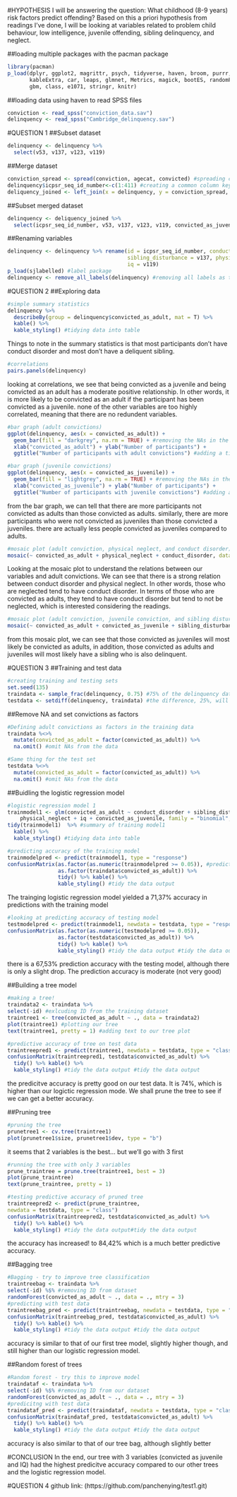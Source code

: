 
#HYPOTHESIS
I will be answering the question: What childhood (8-9 years) risk factors predict offending?
Based on this a priori hypothesis from readings I've done, I will be looking at variables related to problem child behaviour, low intelligence, juvenile offending, sibling delinquency, and neglect.

##loading multiple packages with the pacman package
```r
library(pacman)
p_load(dplyr, ggplot2, magrittr, psych, tidyverse, haven, broom, purrr, vcd, DHARMa, caret,
       kableExtra, car, leaps, glmnet, Metrics, magick, bootES, randomForest, tree, 
       gbm, class, e1071, stringr, knitr)
```
##loading data using haven to read SPSS files
```r
conviction <- read_spss("conviction_data.sav")
delinquency <- read_spss("Cambridge_delinquency.sav")
```

#QUESTION 1
##Subset dataset
```r
delinquency <- delinquency %>%  
  select(v53, v137, v123, v119)
```
##Merge dataset
```r
conviction_spread <- spread(conviction, agecat, convicted) #spreading conviction data into wide format
delinquency$icpsr_seq_id_number<-c(1:411) #creating a common column key before merging
deliquency_joined <- left_join(x = delinquency, y = conviction_spread, by = "icpsr_seq_id_number") #merging by icpsr_seq_id_number
```
##Subset merged dataset
```r
delinquency <- deliquency_joined %>%  
  select(icpsr_seq_id_number, v53, v137, v123, v119, convicted_as_juvenile, convicted_as_adult)
```
##Renaming variables
```r
delinquency <- delinquency %>% rename(id = icpsr_seq_id_number, conduct_disorder = v53,
                                      sibling_disturbance = v137, physical_neglect = v123, 
                                      iq = v119)
p_load(sjlabelled) #label package
delinquency <- remove_all_labels(delinquency) #removing all labels as they are no longer necessary (redundent)
```

#QUESTION 2
##Exploring data
```r
#simple summary statistics
delinquency %>% 
  describeBy(group = delinquency$convicted_as_adult, mat = T) %>% 
  kable() %>%
  kable_styling() #tidying data into table
```

Things to note in the summary statistics is that most participants don't have conduct disorder and most don't have a deliquent sibling.

```r
#correlations
pairs.panels(delinquency)
```

looking at correlations, we see that being convicted as a juvenile and being convicted as an adult has a moderate positive relationship. In other words, it is more likely to be convicted as an adult if the participant has been convicted as a juvenile.
none of the other variables are too highly correlated, meaning that there are no redundent variables.

```r
#bar graph (adult convictions)
ggplot(delinquency, aes(x = convicted_as_adult)) + 
  geom_bar(fill = "darkgrey", na.rm = TRUE) + #removing the NAs in the dataset
  xlab("convicted_as_adult") + ylab("Number of participants") +
  ggtitle("Number of participants with adult convictions") #adding a title to the bar graph

#bar graph (juvenile convictions)
ggplot(delinquency, aes(x = convicted_as_juvenile)) + 
  geom_bar(fill = "lightgrey", na.rm = TRUE) + #removing the NAs in the dataset
  xlab("convicted_as_juvenile") + ylab("Number of participants") +
  ggtitle("Number of participants with juvenile convictions") #adding a title to the bar graph
```

from the bar graph, we can tell that there are more participants not convicted as adults than those convicted as adults. similarly, there are more participants who were not convicted as juveniles than those convicted a juveniles. there are actually less people convicted as juveniles compared to adults.

```r
#mosaic plot (adult conviction, physical neglect, and conduct disorder)
mosaic(~ convicted_as_adult + physical_neglect + conduct_disorder, data = delinquency)
```

Looking at the mosaic plot to understand the relations between our variables and adult convictions. We can see that there is a strong relation between conduct disorder and physical neglect. In other words, those who are neglected tend to have conduct disorder. In terms of those who are convicted as adults, they tend to have conduct disorder but tend to not be neglected, which is interested considering the readings.

```r
#mosaic plot (adult conviction, juvenile conviction, and sibling disturbance)
mosaic(~ convicted_as_adult + convicted_as_juvenile + sibling_disturbance, data = delinquency)
```

from this mosaic plot, we can see that those convicted as juveniles will most likely be convicted as adults, in addition, those convicted as adults and juveniles will most likely have a sibling who is also delinquent. 

#QUESTION 3
##Training and test data
```r
#creating training and testing sets
set.seed(135)
traindata <- sample_frac(delinquency, 0.75) #75% of the delinquency data will be allocated to training data
testdata <- setdiff(delinquency, traindata) #the difference, 25%, will be allocated to testing data
```
##Remove NA and set convictions as factors
```r
#Defining adult convictions as factors in the training data
traindata %<>% 
  mutate(convicted_as_adult = factor(convicted_as_adult)) %>% 
  na.omit() #omit NAs from the data

#Same thing for the test set
testdata %<>% 
  mutate(convicted_as_adult = factor(convicted_as_adult)) %>% 
  na.omit() #omit NAs from the data
```

##Buidling the logistic regression model
```r
#logistic regression model 1
trainmodel1 <- glm(convicted_as_adult ~ conduct_disorder + sibling_disturbance +
    physical_neglect + iq + convicted_as_juvenile, family = "binomial", data = traindata)
tidy(trainmodel1)  %>% #summary of training model1
  kable() %>%
  kable_styling() #tidying data into table
```
```r
#predicting accuracy of the training model
trainmodelpred <- predict(trainmodel1, type = "response")
confusionMatrix(as.factor(as.numeric(trainmodelpred >= 0.05)), #predictions cut off set at 0.05
                as.factor(traindata$convicted_as_adult)) %>% 
                tidy() %>% kable() %>%
                kable_styling() #tidy the data output
```


The trainging logistic regression model yielded a 71,37% accuracy in predictions with the training model


```r
#looking at predicting accuracy of testing model
testmodelpred <- predict(trainmodel1, newdata = testdata, type = "response")
confusionMatrix(as.factor(as.numeric(testmodelpred >= 0.05)),
                as.factor(testdata$convicted_as_adult)) %>% 
                tidy() %>% kable() %>%
                kable_styling() #tidy the data output #tidy the data output
```


there is a 67,53% prediction accuracy with the testing model, although there is only a slight drop. The prediction accuracy is moderate (not very good)


##Building a tree model
```r
#making a tree!
traindata2 <- traindata %>%
select(-id) #exlcuding ID from the training dataset
traintree1 <- tree(convicted_as_adult ~ ., data = traindata2)
plot(traintree1) #plotting our tree
text(traintree1, pretty = 1) #adding text to our tree plot
```
```r
#predictive accuracy of tree on test data
traintreepred1 <- predict(traintree1, newdata = testdata, type = "class")
confusionMatrix(traintreepred1, testdata$convicted_as_adult) %>% 
  tidy() %>% kable() %>%
  kable_styling() #tidy the data output #tidy the data output
```

the predicitve accuracy is pretty good on our test data. It is 74%, which is higher than our logictic regression mode. We shall prune the tree to see if we can get a better accuracy.

##Pruning tree
```r
#pruning the tree
prunetree1 <- cv.tree(traintree1)
plot(prunetree1$size, prunetree1$dev, type = "b")
```

it seems that 2 variables is the best... but we'll go with 3 first

```r
#running the tree with only 3 variables
prune_traintree = prune.tree(traintree1, best = 3)
plot(prune_traintree)
text(prune_traintree, pretty = 1)
```
```r
#testing predictive accuracy of pruned tree
traintreepred2 <- predict(prune_traintree,
newdata = testdata, type = "class")
confusionMatrix(traintreepred2, testdata$convicted_as_adult) %>% 
  tidy() %>% kable() %>%
  kable_styling() #tidy the data output#tidy the data output
```

the accuracy has increased! to 84,42% which is a much better predictive accuracy.

##Bagging tree
```r
#Bagging - try to improve tree classification
traintreebag <- traindata %>%
select(-id) %$% #removing ID from dataset
randomForest(convicted_as_adult ~ ., data = ., mtry = 3)
#predicting with test data
traintreebag_pred <- predict(traintreebag, newdata = testdata, type = "class")
confusionMatrix(traintreebag_pred, testdata$convicted_as_adult) %>% 
  tidy() %>% kable() %>%
  kable_styling() #tidy the data output #tidy the data output
```

accuracy is similar to that of our first tree model, slightly higher though, and still higher than our logistic regression model.

##Random forest of trees
```r
#Random forest - try this to improve model
traindataf <- traindata %>%
select(-id) %$% #removing ID from our dataset
randomForest(convicted_as_adult ~ ., data = ., mtry = 3)
#predicitng with test data
traindataf_pred <- predict(traindataf, newdata = testdata, type = "class")
confusionMatrix(traindataf_pred, testdata$convicted_as_adult) %>% 
  tidy() %>% kable() %>%
  kable_styling() #tidy the data output #tidy the data output
```

accuracy is also similar to that of our tree bag, although slightly better

#CONCLUSION
In the end, our tree with 3 variables (convicted as juvenile and IQ) had the highest predicitve accuracy compared to our other trees and the logistic regression model.

#QUESTION 4
github link: (https://github.com/panchenying/test1.git)






